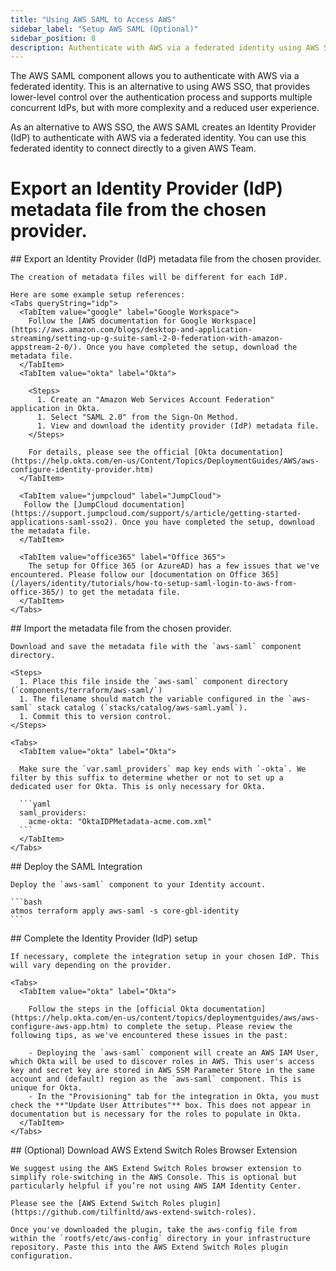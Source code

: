 ```yaml
---
title: "Using AWS SAML to Access AWS"
sidebar_label: "Setup AWS SAML (Optional)"
sidebar_position: 8
description: Authenticate with AWS via a federated identity using AWS SAML.
---
```


<Intro>
  The AWS SAML component allows you to authenticate with AWS via a federated identity. This is an alternative to using AWS SSO, that provides lower-level control over the authentication process and supports multiple concurrent IdPs, but with more complexity and a reduced user experience.
</Intro>

As an alternative to AWS SSO, the AWS SAML creates an Identity Provider (IdP) to authenticate with AWS via a federated
identity. You can use this federated identity to connect directly to a given AWS Team.

# Export an Identity Provider (IdP) metadata file from the chosen provider.

<Steps>
  <Step>
    ## <StepNumber/> Export an Identity Provider (IdP) metadata file from the chosen provider.

    The creation of metadata files will be different for each IdP.

    Here are some example setup references:
    <Tabs queryString="idp">
      <TabItem value="google" label="Google Workspace">
        Follow the [AWS documentation for Google Workspace](https://aws.amazon.com/blogs/desktop-and-application-streaming/setting-up-g-suite-saml-2-0-federation-with-amazon-appstream-2-0/). Once you have completed the setup, download the metadata file.
      </TabItem>
      <TabItem value="okta" label="Okta">

        <Steps>
          1. Create an "Amazon Web Services Account Federation" application in Okta.
          1. Select "SAML 2.0" from the Sign-On Method.
          1. View and download the identity provider (IdP) metadata file.
        </Steps>

        For details, please see the official [Okta documentation](https://help.okta.com/en-us/Content/Topics/DeploymentGuides/AWS/aws-configure-identity-provider.htm)
      </TabItem>

      <TabItem value="jumpcloud" label="JumpCloud">
       Follow the [JumpCloud documentation](https://support.jumpcloud.com/support/s/article/getting-started-applications-saml-sso2). Once you have completed the setup, download the metadata file.
      </TabItem>

      <TabItem value="office365" label="Office 365">
        The setup for Office 365 (or AzureAD) has a few issues that we've encountered. Please follow our [documentation on Office 365](/layers/identity/tutorials/how-to-setup-saml-login-to-aws-from-office-365/) to get the metadata file.
      </TabItem>
    </Tabs>

  </Step>

  <Step>
    ## <StepNumber/> Import the metadata file from the chosen provider.

    Download and save the metadata file with the `aws-saml` component directory.

    <Steps>
      1. Place this file inside the `aws-saml` component directory (`components/terraform/aws-saml/`)
      1. The filename should match the variable configured in the `aws-saml` stack catalog (`stacks/catalog/aws-saml.yaml`).
      1. Commit this to version control.
    </Steps>

    <Tabs>
      <TabItem value="okta" label="Okta">

      Make sure the `var.saml_providers` map key ends with `-okta`. We filter by this suffix to determine whether or not to set up a dedicated user for Okta. This is only necessary for Okta.

      ```yaml
      saml_providers:
        acme-okta: "OktaIDPMetadata-acme.com.xml"
      ```
      </TabItem>
    </Tabs>
  </Step>

  <Step>
    ## <StepNumber/> Deploy the SAML Integration

    Deploy the `aws-saml` component to your Identity account.

    ```bash
    atmos terraform apply aws-saml -s core-gbl-identity
    ```

  </Step>

  <Step>
    ## <StepNumber/> Complete the Identity Provider (IdP) setup

    If necessary, complete the integration setup in your chosen IdP. This will vary depending on the provider.

    <Tabs>
      <TabItem value="okta" label="Okta">

        Follow the steps in the [official Okta documentation](https://help.okta.com/en-us/content/topics/deploymentguides/aws/aws-configure-aws-app.htm) to complete the setup. Please review the following tips, as we've encountered these issues in the past:

        - Deploying the `aws-saml` component will create an AWS IAM User, which Okta will be used to discover roles in AWS. This user's access key and secret key are stored in AWS SSM Parameter Store in the same account and (default) region as the `aws-saml` component. This is unique for Okta.
        - In the "Provisioning" tab for the integration in Okta, you must check the **"Update User Attributes"** box. This does not appear in documentation but is necessary for the roles to populate in Okta.
      </TabItem>
    </Tabs>
  </Step>

  <Step>
    ## <StepNumber/> (Optional) Download AWS Extend Switch Roles Browser Extension

    We suggest using the AWS Extend Switch Roles browser extension to simplify role-switching in the AWS Console. This is optional but particularly helpful if you’re not using AWS IAM Identity Center.

    Please see the [AWS Extend Switch Roles plugin](https://github.com/tilfinltd/aws-extend-switch-roles).

    Once you've downloaded the plugin, take the aws-config file from within the `rootfs/etc/aws-config` directory in your infrastructure repository. Paste this into the AWS Extend Switch Roles plugin configuration.

  </Step>
</Steps>
